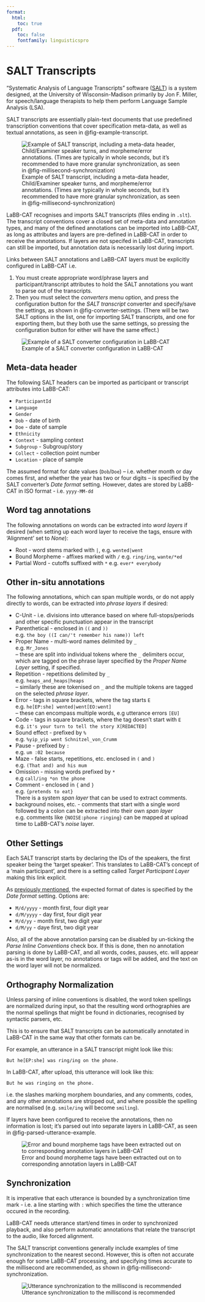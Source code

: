 ```yaml
---
format:
  html:
    toc: true
  pdf: 
    toc: false
    fontfamily: linguisticspro
---
```

# SALT Transcripts

"Systematic Analysis of Language Transcripts" software ([SALT](https://www.saltsoftware.com/)) is a system designed, at the University of Wisconsin-Madison primarily by Jon F. Miller, for speech/language therapists to help them perform Language Sample Analysis (LSA).

SALT transcripts are essentially plain-text documents that use predefined transcription conventions that cover specification meta-data, as well as textual annotations, as seen in @fig-example-transcript.

![Example of SALT transcript, including a meta-data header, Child/Examiner speaker turns, and morpheme/error annotations. (Times are typically in whole seconds, but it's recommended to have more granular synchronization, as seen in @fig-millisecond-synchronization)](SALTExample.png){#fig-example-transcript}

LaBB-CAT recognises and imports SALT transcripts (files ending in `.slt`). The transcript conventions cover a closed set of meta-data and annotation types, and many of the defined annotations can be imported into LaBB-CAT, as long as attributes and layers are pre-defined in LaBB-CAT in order to receive the annotations. If layers are not specifed in LaBB-CAT, transcripts can still be imported, but annotation data is necessarily lost during import.

Links between SALT annotations and LaBB-CAT layers must be explicitly configured in LaBB-CAT i.e.

1. You must create appropriate word/phrase layers and participant/transcript attributes to hold the SALT annotations you want to parse out of the transcripts.
2. Then you must select the *converters* menu option, and press the configuration button for the *SALT transcript* converter and specify/save the settings, as shown in @fig-converter-settings. (There will be two SALT options in the list, one for importing SALT transcripts, and one for exporting them, but they both use the same settings, so pressing the configuration button for either will have the same effect.)

![Example of a SALT converter configuration in LaBB-CAT](SALTConverterSettings.png){#fig-converter-settings}

## Meta-data header

The following SALT headers can be imported as participant or transcript attributes into LaBB-CAT:

- `ParticipantId`
- `Language`
- `Gender`
- `Dob` - date of birth
- `Doe` - date of sample
- `Ethnicity`
- `Context` - sampling context
- `Subgroup` - Subgroup/story
- `Collect` - collection point number
- `Location` - place of sample

The assumed format for date values (`Dob`/`Doe`) -- i.e. whether month or day comes first, and whether the year has two or four digits -- is specified by the SALT converter's *Date format* setting. However, dates are stored by LaBB-CAT in ISO format - i.e. `yyyy-MM-dd`

## Word tag annotations

The following annotations on words can be extracted into *word layers* if desired (when setting up each word layer to receive the tags, ensure with 'Alignment' set to *None*):

- Root - word stems marked with `|`, e.g. `wented|went`
- Bound Morpheme - affixes marked with `/` e.g. `ring/ing`, `wante/*ed`
- Partial Word - cutoffs suffixed with `*` e.g. `ever* everybody`

## Other in-situ annotations

The following annotations, which can span multiple words, or do not apply directly to words, can be extracted into *phrase layers* if desired:

- C-Unit - i.e. divisions into utterance based on where full-stops/periods and other specific punctuation appear in the transcript
- Parenthetical - enclosed in `((` and `))`\
  e.g. `the boy ((I can/'t remember his name)) left`
- Proper Name - multi-word names delimited by `_`\
  e.g.  `Mr_Jones`\
  -- these are split into individual tokens where the `_` delimiters occur, which are tagged on the phrase layer specified by the *Proper Name Layer* setting, if specified.
- Repetition - repetitions delimited by `_`\
  e.g. `heaps_and_heaps|heaps`\
  -- similarly these are tokenised on `_` and the multiple tokens are tagged on the selected *phrase layer*.
- Error - tags in square brackets, where the tag starts `E`\
  e.g. `he[EP:she] wented|went[EO:went]`\
  -- these can encompass multiple words, e.g utterance errors `[EU]`
- Code - tags in square brackets, where the tag doesn't start with `E`\
  e.g. `it's your turn to tell the story X[REDACTED]` 
- Sound effect - prefixed by `%`\
  e.g. `%yip_yip went Schnitzel_von_Crumm`
- Pause - prefixed by `:`\
  e.g. `um :02 because`
- Maze - false starts, repetitions, etc. enclosed in `(` and `)`\
  e.g. `(That and) and his mum`
- Omission - missing words prefixed by `*`\
  e.g `call/ing *on the phone`
- Comment - enclosed in `{` and `}`\
  e.g. `{pretends to eat}`\
  There is a system *span layer* that can be used to extract comments.
- background noises, etc. - comments that start with a single word followed by a colon can be extracted into their own *span layer* e.g. comments like `{NOISE:phone ringing}` can be mapped at upload time to LaBB-CAT's *noise* layer.

## Other Settings

Each SALT transcript starts by declaring the IDs of the speakers, the first speaker being the 'target speaker'. This translates to LaBB-CAT's concept of a 'main participant', and there is a setting called *Target Participant Layer* making this link explicit.

As [previously mentioned](#meta-data-header), the expected format of dates is specified by the *Date format* setting. Options are:

- `M/d/yyyy` - month first, four digit year
- `d/M/yyyy` - day first, four digit year
- `M/d/yy` - month first, two digit year
- `d/M/yy` - daye first, two digit year

Also, all of the above annotation parsing can be disabled by un-ticking the *Parse Inline Conventions* check box. If this is done, then no annotation parsing is done by LaBB-CAT, and all words, codes, pauses, etc. will appear as-is in the word layer, no annotations or tags will be added, and the text on the word layer will not be normalized.

## Orthography Normalization

Unless parsing of inline conventions is disabled, the word token spellings are normalized during input, so that the resulting word orthographies are the normal spellings that might be found in dictionaries, recognised by syntactic parsers, etc. 

This is to ensure that SALT transcripts can be automatically annotated in LaBB-CAT in the same way that other formats can be.

For example, an utterance in a SALT transcript might look like this:

```
But he[EP:she] was ring/ing on the phone.
```

In LaBB-CAT, after upload, this utterance will look like this:

```
But he was ringing on the phone.
```

i.e. the slashes marking morphem boundaries, and any comments, codes, and any other annotations are stripped out, and where possible the spelling are normalised (e.g. `smile/ing` will become `smiling`).

If layers have been configured to receive the annotations, then no information is lost; it's parsed out into separate layers in LaBB-CAT, as seen in @fig-parsed-utterance-example.

![Error and bound morpheme tags have been extracted out on to corresponding annotation layers in LaBB-CAT](SALTLaBB-CATExample.png){#fig-parsed-utterance-example}

## Synchronization

It is imperative that each utterance is bounded by a synchronization time mark - i.e. a line starting with `:` which specifies the time the utterance occured in the recording.

LaBB-CAT needs utterance start/end times in order to synchronized playback, and also perform automatic annotations that relate the transcript to the audio, like forced alignment.

The SALT transcript conventions generally include examples of time synchronization to the nearest second. However, this is often not accurate enough for some LaBB-CAT processing, and specifying times accurate to the millisecond are recommended, as shown in @fig-millisecond-synchronization.

![Utterance synchronization to the milliscond is recommended](SALTMillisecondSynchornization.png){#fig-millisecond-synchronization}
